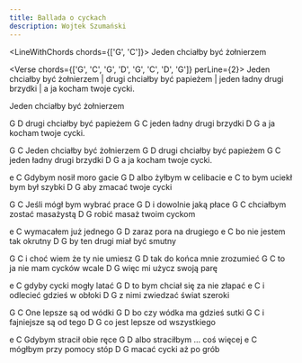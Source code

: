 ```yaml
---
title: Ballada o cyckach
description: Wojtek Szumański
---
```



<LineWithChords chords={['G', 'C']}>
    Jeden chciałby być żołnierzem
</LineWithChords>

<Verse chords={['G', 'C', 'G', 'D', 'G', 'C', 'D', 'G']} perLine={2}>
    Jeden chciałby być żołnierzem |
    drugi chciałby być papieżem |
    jeden ładny drugi brzydki |
    a ja kocham twoje cycki.
</Verse>

Jeden chciałby być żołnierzem<G/><C/>

G D
drugi chciałby być papieżem
G C
jeden ładny drugi brzydki
D G
a ja kocham twoje cycki.

G C
Jeden chciałby być żołnierzem
G D
drugi chciałby być papieżem
G C
jeden ładny drugi brzydki
D G
a ja kocham twoje cycki.

e C
Gdybym nosił moro gacie
G D
albo żyłbym w celibacie
e C
to bym uciekł bym był szybki
D G
aby zmacać twoje cycki

G C
Jeśli mógł bym wybrać prace
G D
i dowolnie jaką płace
G C
chciałbym zostać masażystą
D G
robić masaż twoim cyckom

e C
wymacałem już jednego
G D
zaraz pora na drugiego
e C
bo nie jestem tak okrutny
D G
by ten drugi miał być smutny

G C
i choć wiem że ty nie umiesz
G D
tak do końca mnie zrozumieć
G C
to ja nie mam cycków wcale
D G
więc mi użycz swoją parę

e C
gdyby cycki mogły latać
G D
to bym chciał się za nie złapać
e C
i odlecieć gdzieś w obłoki
D G
z nimi zwiedzać świat szeroki

G C
One lepsze są od wódki
G D
bo czy wódka ma gdzieś sutki
G C
i fajniejsze są od tego
D G
co jest lepsze od wszystkiego

e C
Gdybym stracił obie ręce
G D
albo straciłbym ... coś więcej
e C
mógłbym przy pomocy stóp
D G
macać cycki aż po grób
